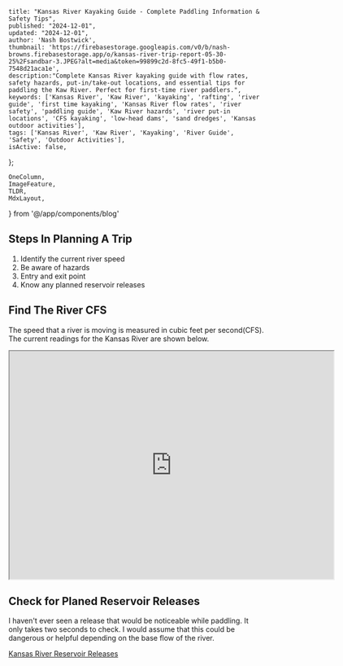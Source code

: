 
    title: "Kansas River Kayaking Guide - Complete Paddling Information & Safety Tips",
    published: "2024-12-01",
    updated: "2024-12-01",
    author: 'Nash Bostwick',
    thumbnail: 'https://firebasestorage.googleapis.com/v0/b/nash-browns.firebasestorage.app/o/kansas-river-trip-report-05-30-25%2Fsandbar-3.JPEG?alt=media&token=99899c2d-8fc5-49f1-b5b0-7548d21aca1e',
    description:"Complete Kansas River kayaking guide with flow rates, safety hazards, put-in/take-out locations, and essential tips for paddling the Kaw River. Perfect for first-time river paddlers.",
    keywords: ['Kansas River', 'Kaw River', 'kayaking', 'rafting', 'river guide', 'first time kayaking', 'Kansas River flow rates', 'river safety', 'paddling guide', 'Kaw River hazards', 'river put-in locations', 'CFS kayaking', 'low-head dams', 'sand dredges', 'Kansas outdoor activities'],
    tags: ['Kansas River', 'Kaw River', 'Kayaking', 'River Guide', 'Safety', 'Outdoor Activities'],
    isActive: false,
};


    OneColumn,
    ImageFeature, 
    TLDR,
    MdxLayout,
} from '@/app/components/blog'


<ImageFeature
title='Kansas River Kayaking Guide'
image={featureImage}
/>

<MdxLayout>

<TLDR
text="This guide is intended for someone that wants to get on the Kansas River but doesn't know where to start. This guide is NOT intended to teach river skills. Please join an appropriate class for that!"
/>

## Steps In Planning A Trip
1. Identify the current river speed
2. Be aware of hazards
3. Entry and exit point
4. Know any planned reservoir releases

## Find The River CFS
The speed that a river is moving is measured in cubic feet per second(CFS). The current readings for the Kansas River are shown below. 

<OneColumn>
    <iframe
      src="https://waterwatch.usgs.gov/new/index.php?st=kansas+river&search.x=0&search.y=0&id=wwlmap_viewer&xft=0&choose=&ssonly=1&sspopup=0&snmfb=0&mt=real&mcf=jsontile#map"
      scrolling="no"
      width="638"
      height="448"
    />
</OneColumn>


* Min CFS 1,000(this will be lake like)
* Novice paddlers should use the river when the CFS is less than 5,000
* Experienced paddlers should use the river when the CFS is less than 8,000

I found that anything over 3,000 CFS is fun!

You can find the full USGA website here -> [Water Watch][2]

## Know The Hazards
The Kansas River has all of the natural hazards that could be found on any river, but also has additional man-made hazards. Those hazards are:

* Low-Head Dams
* Weirs
* Sand Dredges
* Old Railroad Bridges

Want to see descriptions, pictures, and videos of each hazard on the Kansas River?
[Kansas River Hazard Information][1]

### Sand Dredges
When starting to get on the river these were the most concerning because there is little to no information out there about these. The Friends of the Kaw website states: 

**Sand Dredge. Watch for a cable crossing the river that connects the dredge to both banks. The cable should be lowered upon approach by boaters.**

* Is this 24/7? -> 
* Will they see me in my Kayak? -> 
* Can I just go over these? -> 

### Low Head Dams & Weirs
You should never ride over low head dams or weirs. There are big signs on the Kansas Rivers marking portages around the obstacles.

### Old Railroad Bridges
There are two railroad bridges that were demolished into the river. Both are located in Topeka and are about 2 miles from each other.

## Plan Entry and Exit Points
Deciding where to enter and exit the river depends on how much time you have. Plan on being able to travel 3 miles per hour when the river is between 3,000 & 5,000 CFS and 6 miles per hour if speeds are between 5,000 and 8,000.

<OneColumn>
    <iframe src="https://www.google.com/maps/d/embed?mid=1A7RTX-9Bj_0MdgY5qejfxA_D_dRNGBDy&ehbc=2E312F" width="640" height="480"></iframe>
</OneColumn>

## Check for Planed Reservoir Releases
I haven't ever seen a release that would be noticeable while paddling. It only takes two seconds to check. I would assume that this could be dangerous or helpful depending on the base flow of the river.

[Kansas River Reservoir Releases][3]

</MdxLayout>
<br/>
<br/>
<br/>
<br/>

[1]: /blog/articles/kansas-river-all-hazards
[2]: https://waterwatch.usgs.gov/new/index.php?st=kansas+river&search.x=0&search.y=0&id=wwlmap_viewer&xft=0&choose=&ssonly=1&sspopup=0&snmfb=0&mt=real&mcf=jsontile
[3]: https://www.nwd-mr.usace.army.mil/rcc/nwk/3_Days_Forecast.pdf
